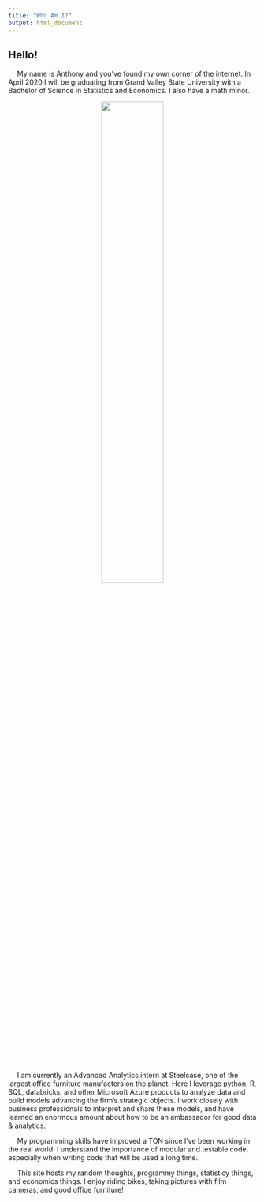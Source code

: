 ```yaml
---
title: "Who Am I?"
output: html_document
---
```


## Hello!
&emsp; My name is Anthony and you've found my own corner of the internet. In April 2020 I will be graduating from Grand Valley State University with a Bachelor of Science in Statistics and Economics. I also have a math minor.

<p align="center">
![](/about_files/me1.jpg){width=50% height=50%}
</p>

&emsp; I am currently an Advanced Analytics intern at Steelcase, one of the largest office furniture manufacters on the planet. Here I leverage python, R, SQL, databricks, and other Microsoft Azure products to analyze data and build models advancing the firm's strategic objects. I work closely with business professionals to interpret and share these models, and have learned an enormous amount about how to be an ambassador for good data & analytics.

&emsp; My programming skills have improved a TON since I've been working in the real world. I understand the importance of modular and testable code, especially when writing code that will be used a long time.

&emsp; This site hosts my random thoughts, programmy things, statisticy things, and economics things. I enjoy riding bikes, taking pictures with film cameras, and good office furniture!

